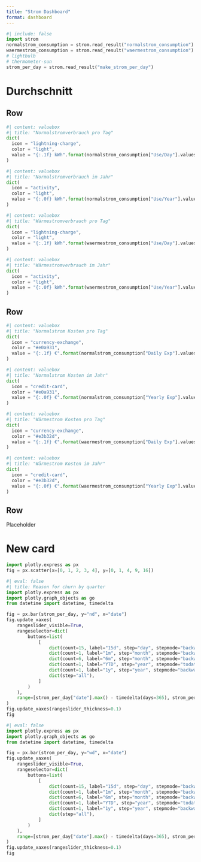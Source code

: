 ```yaml
---
title: "Strom Dashboard"
format: dashboard
---
```


```python
#| include: false
import strom
normalstrom_consumption = strom.read_result("normalstrom_consumption")
waermestrom_consumption = strom.read_result("waermestrom_consumption")
# lightbulb
# thermometer-sun
strom_per_day = strom.read_result("make_strom_per_day")
```

# Durchschnitt

## Row

```python
#| content: valuebox
#| title: "Normalstromverbrauch pro Tag"
dict(
  icon = "lightning-charge",
  color = "light",
  value = "{:.1f} kWh".format(normalstrom_consumption["Use/Day"].values[0])
)
```

```python
#| content: valuebox
#| title: "Normalstromverbrauch im Jahr"
dict(
  icon = "activity",
  color = "light",
  value = "{:.0f} kWh".format(normalstrom_consumption["Use/Year"].values[0])
)
```


```python
#| content: valuebox
#| title: "Wärmestromverbrauch pro Tag"
dict(
  icon = "lightning-charge",
  color = "light",
  value = "{:.1f} kWh".format(waermestrom_consumption["Use/Day"].values[0])
)
```

```python
#| content: valuebox
#| title: "Wärmestromverbrauch im Jahr"
dict(
  icon = "activity",
  color = "light",
  value = "{:.0f} kWh".format(waermestrom_consumption["Use/Year"].values[0])
)
```


## Row

```python
#| content: valuebox
#| title: "Normalstrom Kosten pro Tag"
dict(
  icon = "currency-exchange",
  color = "#e0a931",
  value = "{:.1f} €".format(normalstrom_consumption["Daily Exp"].values[0])
)
```

```python
#| content: valuebox
#| title: "Normalstrom Kosten im Jahr"
dict(
  icon = "credit-card",
  color = "#e0a931",
  value = "{:.0f} €".format(normalstrom_consumption["Yearly Exp"].values[0])
)
```


```python
#| content: valuebox
#| title: "Wärmestrom Kosten pro Tag"
dict(
  icon = "currency-exchange",
  color = "#e3b32d",
  value = "{:.1f} €".format(waermestrom_consumption["Daily Exp"].values[0])
)
```



```python
#| content: valuebox
#| title: "Wärmestrom Kosten im Jahr"
dict(
  icon = "credit-card",
  color = "#e3b32d",
  value = "{:.0f} €".format(waermestrom_consumption["Yearly Exp"].values[0])
)
```

## Row

Placeholder

# New card

```python
import plotly.express as px
fig = px.scatter(x=[0, 1, 2, 3, 4], y=[0, 1, 4, 9, 16])
```

```python
#| eval: false
#| title: Reason for churn by quarter
import plotly.express as px
import plotly.graph_objects as go
from datetime import datetime, timedelta

fig = px.bar(strom_per_day, y="nd", x="date")
fig.update_xaxes(
    rangeslider_visible=True,
    rangeselector=dict(
        buttons=list(
            [
                dict(count=15, label="15d", step="day", stepmode="backward"),
                dict(count=1, label="1m", step="month", stepmode="backward"),
                dict(count=6, label="6m", step="month", stepmode="backward"),
                dict(count=1, label="YTD", step="year", stepmode="todate"),
                dict(count=1, label="1y", step="year", stepmode="backward"),
                dict(step="all"),
            ]
        )
    ),
    range=[strom_per_day["date"].max() - timedelta(days=365), strom_per_day["date"].max()],
)
fig.update_xaxes(rangeslider_thickness=0.1)
fig
```


```python
#| eval: false
import plotly.express as px
import plotly.graph_objects as go
from datetime import datetime, timedelta

fig = px.bar(strom_per_day, y="wd", x="date")
fig.update_xaxes(
    rangeslider_visible=True,
    rangeselector=dict(
        buttons=list(
            [
                dict(count=15, label="15d", step="day", stepmode="backward"),
                dict(count=1, label="1m", step="month", stepmode="backward"),
                dict(count=6, label="6m", step="month", stepmode="backward"),
                dict(count=1, label="YTD", step="year", stepmode="todate"),
                dict(count=1, label="1y", step="year", stepmode="backward"),
                dict(step="all"),
            ]
        )
    ),
    range=[strom_per_day["date"].max() - timedelta(days=365), strom_per_day["date"].max()],
)
fig.update_xaxes(rangeslider_thickness=0.1)
fig
```
